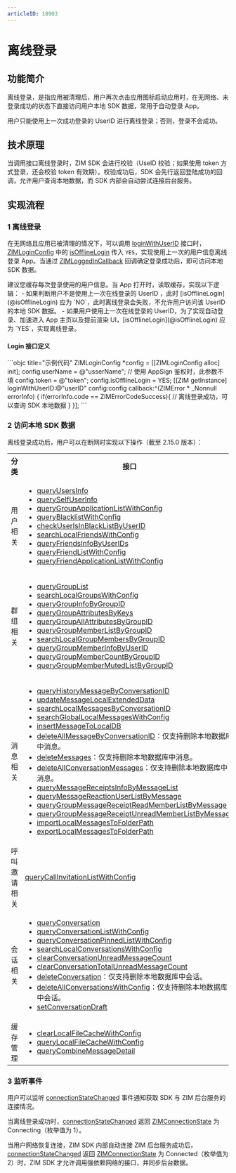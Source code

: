 ```yaml
---
articleID: 18903
---
```


# 离线登录

## 功能简介

离线登录，是指应用被清理后，用户再次点击应用图标启动应用时，在无网络、未登录成功的状态下直接访问用户本地 SDK 数据，常用于自动登录 App。

<Note title="Note">

用户只能使用上一次成功登录的 UserID 进行离线登录；否则，登录不会成功。
</Note>

## 技术原理

当调用接口离线登录时，ZIM SDK 会进行校验（UseID 校验；如果使用 token 方式登录，还会校验 token 有效期）。校验成功后，SDK 会先行返回登陆成功的回调，允许用户查询本地数据，而 SDK 内部会自动尝试连接后台服务。



## 实现流程

### 1 离线登录

在无网络且应用已被清理的情况下，可以调用 [loginWithUserID](https://doc-zh.zego.im/article/api?doc=zim_API~objective-c_ios~protocol~ZIM#login-with-user-id-config-callback-2) 接口时，[ZIMLoginConfig](@-ZIMLoginConfig) 中的 [isOfflineLogin](@isOfflineLogin) 传入 `YES`，实现使用上一次的用户信息离线登录 App。当通过 [ZIMLoggedInCallback](@ZIMLoggedInCallback) 回调确定登录成功后，即可访问本地 SDK 数据。 

<Note title="Note">
建议您缓存每次登录使用的用户信息。当 App 打开时，读取缓存，实现以下逻辑：
- 如果判断用户不是使用上一次在线登录的 UserID ，此时 [isOfflineLogin](@isOfflineLogin) 应为 `NO`，此时离线登录会失败，不允许用户访问该 UserID 的本地 SDK 数据。
- 如果用户使用上一次在线登录的 UserID，为了实现自动登录、加速进入 App 主页以及提前渲染 UI，[isOfflineLogin](@isOfflineLogin) 应为 `YES`，实现离线登录。
</Note>

#### Login 接口定义

<CodeGroup>
```objc title="示例代码"
ZIMLoginConfig *config = [[ZIMLoginConfig alloc] init];
config.userName = @"usserName";
// 使用 AppSign 鉴权时，此参数不填
config.token = @"token";
config.isOfflineLogin = YES;
[[ZIM getInstance] loginWithUserID:@"userID" config:config callback:^(ZIMError * _Nonnull errorInfo) {
    if(errorInfo.code == ZIMErrorCodeSuccess){
        // 离线登录成功，可以查询 SDK 本地数据
    }
}];
```
</CodeGroup>



### 2 访问本地 SDK 数据

离线登录成功后，用户可以在断网时实现以下操作（截至 2.15.0 版本）：

<table>
<tbody><tr>
<th>分类</th>
<th>接口</th>
</tr>
<tr>
<td>用户相关</td>
<td><ul>
<li><a href="https://doc-zh.zego.im/article/api?doc=zim_API~objective-c_ios~protocol~ZIM#query-users-info-user-i-ds-config-callback" target="_blank" referer="noopener">queryUsersInfo</a></li>
<li><a href="https://doc-zh.zego.im/article/api?doc=zim_API~objective-c_ios~protocol~ZIM#query-self-user-info-callback" target="_blank" referer="noopener">querySelfUserInfo</a></li>
<li><a href="https://doc-zh.zego.im/article/api?doc=zim_API~objective-c_ios~protocol~ZIM#query-group-application-list-with-config-callback" target="_blank" referer="noopener">queryGroupApplicationListWithConfig</a></li>
<li><a href="https://doc-zh.zego.im/article/api?doc=zim_API~objective-c_ios~protocol~ZIM#query-blacklist-with-config-config-callback">queryBlacklistWithConfig</a></li>
<li><a href="https://doc-zh.zego.im/article/api?doc=zim_API~objective-c_ios~protocol~ZIM#check-user-is-in-black-list-by-user-id-user-id-callback">checkUserIsInBlackListByUserID</a></li>
<li><a href="https://doc-zh.zego.im/article/api?doc=zim_API~objective-c_ios~protocol~ZIM#search-local-friends-with-config-config-callback">searchLocalFriendsWithConfig</a></li>
<li><a href="https://doc-zh.zego.im/article/api?doc=zim_API~objective-c_ios~protocol~ZIM#query-friends-info-by-user-i-ds-user-i-ds-callback">queryFriendsInfoByUserIDs</a></li>
<li><a href="https://doc-zh.zego.im/article/api?doc=zim_API~objective-c_ios~protocol~ZIM#query-friend-list-with-config-config-callback">queryFriendListWithConfig</a></li>
<li><a href="https://doc-zh.zego.im/article/api?doc=zim_API~objective-c_ios~protocol~ZIM#query-friend-application-list-with-config-config-callback">queryFriendApplicationListWithConfig</a></li>
</ul></td>
</tr>
<tr>
<td>群组相关</td>
<td><ul>
<li><a href="https://doc-zh.zego.im/article/api?doc=zim_API~objective-c_ios~protocol~ZIM#query-group-list" target="_blank" referer="noopener">queryGroupList</a></li>
<li><a href="https://doc-zh.zego.im/article/api?doc=zim_API~objective-c_ios~protocol~ZIM#search-local-group-members-by-group-id-group-id-config-callback" target="_blank" referer="noopener">searchLocalGroupsWithConfig</a></li>
<li><a href="https://doc-zh.zego.im/article/api?doc=zim_API~objective-c_ios~protocol~ZIM#query-group-info-by-group-id-callback" target="_blank" referer="noopener">queryGroupInfoByGroupID</a></li>
<li><a href="https://doc-zh.zego.im/article/api?doc=zim_API~objective-c_ios~protocol~ZIM#query-group-attributes-by-keys-group-id-callback" target="_blank" referer="noopener">queryGroupAttributesByKeys</a></li>
<li><a href="https://doc-zh.zego.im/article/api?doc=zim_API~objective-c_ios~protocol~ZIM#query-group-all-attributes-by-group-id-callback" target="_blank" referer="noopener">queryGroupAllAttributesByGroupID</a></li>
<li><a href="https://doc-zh.zego.im/article/api?doc=zim_API~objective-c_ios~protocol~ZIM#query-group-member-list-by-group-id-config-callback" target="_blank" referer="noopener">queryGroupMemberListByGroupID</a></li>
<li><a href="https://doc-zh.zego.im/article/api?doc=zim_API~objective-c_ios~protocol~ZIM#search-local-group-members-by-group-id-group-id-config-callback" target="_blank" referer="noopener">searchLocalGroupMembersByGroupID</a></li>
<li><a href="https://doc-zh.zego.im/article/api?doc=zim_API~objective-c_ios~protocol~ZIM#query-group-member-info-by-user-id-group-id-callback" target="_blank" referer="noopener">queryGroupMemberInfoByUserID</a></li>
<li><a href="https://doc-zh.zego.im/article/api?doc=zim_API~objective-c_ios~protocol~ZIM#query-group-member-count-by-group-id-group-id-callback" target="_blank" referer="noopener">queryGroupMemberCountByGroupID</a></li>
<li><a href="https://doc-zh.zego.im/article/api?doc=zim_API~objective-c_ios~protocol~ZIM#query-group-member-muted-list-by-group-id-config-callback" target="_blank" referer="noopener">queryGroupMemberMutedListByGroupID</a></li>
</ul></td>
</tr>
<tr>
<td>消息相关</td>
<td><ul>
<li><a href="https://doc-zh.zego.im/article/api?doc=zim_API~objective-c_ios~protocol~ZIM#query-history-message-by-conversation-id-conversation-type-config-callback" target="_blank" referer="noopener">queryHistoryMessageByConversationID</a></li>
<li><a href="https://doc-zh.zego.im/article/api?doc=zim_API~objective-c_ios~protocol~ZIM#update-message-local-extended-data-local-extended-data-message-callback" target="_blank" referer="noopener">updateMessageLocalExtendedData</a></li>
<li><a href="https://doc-zh.zego.im/article/api?doc=zim_API~objective-c_ios~protocol~ZIM#search-local-messages-by-conversation-id-conversation-id-conversation-type-config-callback" target="_blank" referer="noopener">searchLocalMessagesByConversationID</a></li>
<li><a href="https://doc-zh.zego.im/article/api?doc=zim_API~objective-c_ios~protocol~ZIM#search-global-local-messages-with-config-config-callback" target="_blank" referer="noopener">searchGlobalLocalMessagesWithConfig</a></li>
<li><a href="https://doc-zh.zego.im/article/api?doc=zim_API~objective-c_ios~protocol~ZIM#insert-message-to-local-db-message-conversation-id-conversation-type-sender-user-id-callback" target="_blank" referer="noopener">insertMessageToLocalDB</a></li>
<li><a href="https://doc-zh.zego.im/article/api?doc=zim_API~objective-c_ios~protocol~ZIM#delete-all-message-by-conversation-id-conversation-id-conversation-type-config-callback" target="_blank" referer="noopener">deleteAllMessageByConversationID</a>：仅支持删除本地数据库中消息。</li>
<li><a href="https://doc-zh.zego.im/article/api?doc=zim_API~objective-c_ios~protocol~ZIM#delete-messages-message-list-conversation-id-conversation-type-config-callback" target="_blank" referer="noopener">deleteMessages</a>：仅支持删除本地数据库中消息。</li><li><a href="https://doc-zh.zego.im/article/api?doc=zim_API~objective-c_ios~protocol~ZIM#delete-all-conversation-messages-with-config-config-callback" target="_blank" referer="noopener">deleteAllConversationMessages</a>：仅支持删除本地数据库中消息。</li>
<li><a href="https://doc-zh.zego.im/article/api?doc=zim_API~objective-c_ios~protocol~ZIM#query-message-receipts-info-by-message-list-message-list-conversation-id-conversation-type-callback" target="_blank" referer="noopener">queryMessageReceiptsInfoByMessageList</a></li>
<li><a href="https://doc-zh.zego.im/article/api?doc=zim_API~objective-c_ios~protocol~ZIM#query-message-reaction-user-list-by-message-message-config-callback" target="_blank" referer="noopener">queryMessageReactionUserListByMessage</a></li>
<li><a href="https://doc-zh.zego.im/article/api?doc=zim_API~objective-c_ios~protocol~ZIM#query-group-message-receipt-read-member-list-by-message-message-group-id-config-callback" target="_blank" referer="noopener">queryGroupMessageReceiptReadMemberListByMessage</a></li><li><a href="https://doc-zh.zego.im/article/api?doc=zim_API~objective-c_ios~protocol~ZIM#query-group-message-receipt-unread-member-list-by-message-message-group-id-config-callback" target="_blank" referer="noopener">queryGroupMessageReceiptUnreadMemberListByMessage</a></li>
<li><a href="https://doc-zh.zego.im/article/api?doc=zim_API~objective-c_ios~protocol~ZIM#import-local-messages-to-folder-path-folder-path-config-progress-callback" target="_blank" referer="noopener">importLocalMessagesToFolderPath</a></li>
<li><a href="https://doc-zh.zego.im/article/api?doc=zim_API~objective-c_ios~protocol~ZIM#export-local-messages-to-folder-path-folder-path-config-progress-callback" target="_blank" referer="noopener">exportLocalMessagesToFolderPath</a></li>
</ul></td>
</tr>
<tr>
<td>呼叫邀请相关</td>
<td><a href="https://doc-zh.zego.im/article/api?doc=zim_API~objective-c_ios~protocol~ZIM#query-call-invitation-list-with-config-callback" target="_blank" referer="noopener">queryCallInvitationListWithConfig</a></td>
</tr>
<tr>
<td>会话相关</td>
<td><ul>
<li><a href="https://doc-zh.zego.im/article/api?doc=zim_API~objective-c_ios~protocol~ZIM#query-conversation-conversation-id-conversation-type-callback" target="_blank" referer="noopener">queryConversation</a></li>
<li><a href="https://doc-zh.zego.im/article/api?doc=zim_API~objective-c_ios~protocol~ZIM#query-conversation-list-with-config-callback" target="_blank" referer="noopener">queryConversationListWithConfig</a></li>
<li><a href="https://doc-zh.zego.im/article/api?doc=zim_API~objective-c_ios~protocol~ZIM#query-conversation-list-with-config-callback" target="_blank" referer="noopener">queryConversationPinnedListWithConfig</a></li>
<li><a href="https://doc-zh.zego.im/article/api?doc=zim_API~objective-c_ios~protocol~ZIM#search-local-conversations-with-config-config-callback" target="_blank" referer="noopener">searchLocalConversationsWithConfig</a></li>
<li><a href="https://doc-zh.zego.im/article/api?doc=zim_API~objective-c_ios~protocol~ZIM#clear-conversation-unread-message-count-conversation-type-config-callback" target="_blank" referer="noopener">clearConversationUnreadMessageCount</a></li>
<li><a href="https://doc-zh.zego.im/article/api?doc=zim_API~objective-c_ios~protocol~ZIM#clear-conversation-total-unread-message-count-callback" target="_blank" referer="noopener">clearConversationTotalUnreadMessageCount</a></li>
<li><a href="https://doc-zh.zego.im/article/api?doc=zim_API~objective-c_ios~protocol~ZIM#delete-conversation-conversation-type-config-callback" target="_blank" referer="noopener">deleteConversation</a>：仅支持删除本地数据库中会话。</li>
<li><a href="https://doc-zh.zego.im/article/api?doc=zim_API~objective-c_ios~protocol~ZIM#delete-all-conversations-with-config-config-callback" target="_blank" referer="noopener">deleteAllConversationsWithConfig</a>：仅支持删除本地数据库中会话。</li>
<li><a href="https://doc-zh.zego.im/article/api?doc=zim_API~objective-c_ios~protocol~ZIM#set-conversation-draft-draft-conversation-id-conversation-type-callback" target="_blank" referer="noopener">setConversationDraft</a></li>
</ul></td>
</tr>
<tr>
<td>缓存管理</td>
<td><ul>
<li><a href="https://doc-zh.zego.im/article/api?doc=zim_API~objective-c_ios~protocol~ZIM#clear-local-file-cache-with-config-config-callback" target="_blank" referer="noopener">clearLocalFileCacheWithConfig</a></li>
<li><a href="https://doc-zh.zego.im/article/api?doc=zim_API~objective-c_ios~protocol~ZIM#query-local-file-cache-with-config-config-callback" target="_blank" referer="noopener">queryLocalFileCacheWithConfig</a></li><li><a href="https://doc-zh.zego.im/article/api?doc=zim_API~java_android~class~ZIM#query-combine-message-detail">queryCombineMessageDetail</a></li>
</ul></td>
</tr>
</tbody>
</table>

### 3 监听事件

用户可以监听 [connectionStateChanged](https://doc-zh.zego.im/article/api?doc=zim_API~objective-c_ios~protocol~ZIMEventHandler#zim-connection-state-changed-event-extended-data) 事件通知获取 SDK 与 ZIM 后台服务的连接情况。

当离线登录成功时，[connectionStateChanged](https://doc-zh.zego.im/article/api?doc=zim_API~objective-c_ios~protocol~ZIMEventHandler#zim-connection-state-changed-event-extended-data) 返回 [ZIMConnectionState](https://doc-zh.zego.im/article/api?doc=zim_API~objectivec_ios~enum~ZIMConnectionState) 为 Connecting（枚举值为 1）。

当用户网络恢复连接，ZIM SDK 内部自动连接 ZIM 后台服务成功后，[connectionStateChanged](https://doc-zh.zego.im/article/api?doc=zim_API~objective-c_ios~protocol~ZIMEventHandler#zim-connection-state-changed-event-extended-data) 返回 [ZIMConnectionState](https://doc-zh.zego.im/article/api?doc=zim_API~objectivec_ios~enum~ZIMConnectionState) 为 Connected（枚举值为 2）时，ZIM SDK 才允许调用强依赖网络的接口，并同步后台数据。